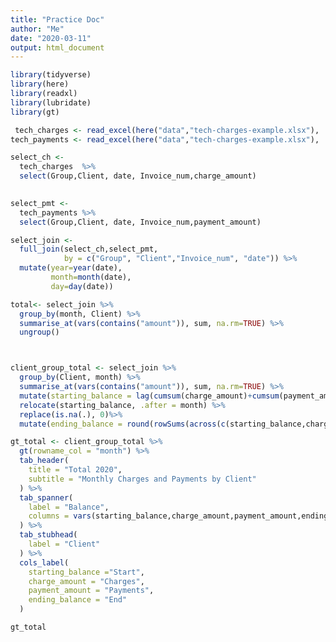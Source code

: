 ```yaml
---
title: "Practice Doc"
author: "Me"
date: "2020-03-11"
output: html_document
---
```


```r
library(tidyverse)
library(here)
library(readxl)
library(lubridate)
library(gt)
```

```r
 tech_charges <- read_excel(here("data","tech-charges-example.xlsx"),                             sheet = "Charges")
tech_payments <- read_excel(here("data","tech-charges-example.xlsx"),                            sheet = "Payments")
```

```r
select_ch <-  
  tech_charges  %>% 
  select(Group,Client, date, Invoice_num,charge_amount) 
  

select_pmt <- 
  tech_payments %>% 
  select(Group,Client, date, Invoice_num,payment_amount)

select_join <- 
  full_join(select_ch,select_pmt, 
            by = c("Group", "Client","Invoice_num", "date")) %>% 
  mutate(year=year(date), 
         month=month(date), 
         day=day(date))

total<- select_join %>% 
  group_by(month, Client) %>% 
  summarise_at(vars(contains("amount")), sum, na.rm=TRUE) %>% 
  ungroup()



client_group_total <- select_join %>% 
  group_by(Client, month) %>% 
  summarise_at(vars(contains("amount")), sum, na.rm=TRUE) %>% 
  mutate(starting_balance = lag(cumsum(charge_amount)+cumsum(payment_amount))) %>% 
  relocate(starting_balance, .after = month) %>% 
  replace(is.na(.), 0)%>% 
  mutate(ending_balance = round(rowSums(across(c(starting_balance,charge_amount,payment_amount))), 2))
```

```r
gt_total <- client_group_total %>% 
  gt(rowname_col = "month") %>% 
  tab_header(
    title = "Total 2020", 
    subtitle = "Monthly Charges and Payments by Client"
  ) %>% 
  tab_spanner(
    label = "Balance",
    columns = vars(starting_balance,charge_amount,payment_amount,ending_balance)
  ) %>% 
  tab_stubhead(
    label = "Client"
  ) %>% 
  cols_label(
    starting_balance ="Start",
    charge_amount = "Charges",
    payment_amount = "Payments",
    ending_balance = "End"
  )

gt_total
```
